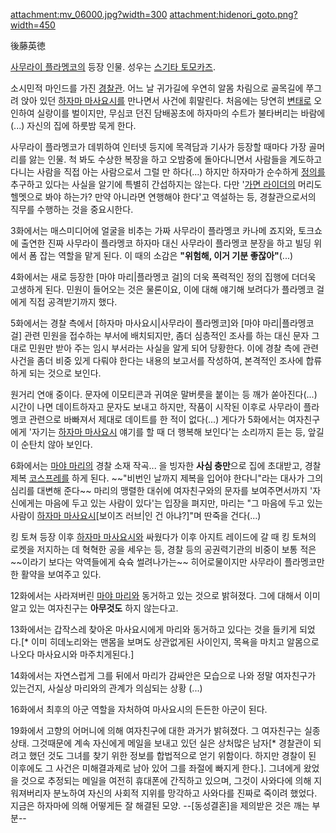 attachment:mv_06000.jpg?width=300 attachment:hidenori_goto.png?width=450

後藤英徳

[[사무라이 플라멩코]]의 등장 인물. 성우는 [[스기타 토모카즈]].

소시민적 마인드를 가진 [[경찰]]관. 어느 날 귀가길에 우연히 알몸 차림으로 골목길에 쭈그려 앉아 있던 [[하자마 마사요시]]를 만나면서 사건에 휘말린다. 처음에는 당연히 [[변태]]로 오인하여 실랑이를 벌이지만, 무심코 던진 담배꽁초에 하자마의 수트가 불타버리는 바람에(...) 자신의 집에 하룻밤 묵게 한다.

사무라이 플라멩코가 데뷔하여 인터넷 등지에 목격담과 기사가 등장할 때마다 가장 골머리를 앓는 인물. 척 봐도 수상한 복장을 하고 오밤중에 돌아다니면서 사람들을 계도하고 다니는 사람을 직접 아는 사람으로서 그럴 만 하다(...) 하지만 하자마가 순수하게 [[정의]]를 추구하고 있다는 사실을 알기에 특별히 간섭하지는 않는다. 다만 '[[가면 라이더]]의 머리도 헬멧으로 봐야 하는가? 만약 아니라면 연행해야 한다'고 역설하는 등, 경찰관으로서의 직무를 수행하는 것을 중요시한다.

3화에서는 매스미디어에 얼굴을 비추는 가짜 사무라이 플라멩코 카나메 죠지와, 토크쇼에 출연한 진짜 사무라이 플라멩코 하자마 대신 사무라이 플라멩코 분장을 하고 빌딩 위에서 폼 잡는 역할을 맡게 된다. 이 때의 소감은 '''"위험해, 이거 기분 좋잖아"'''(...)

4화에서는 새로 등장한 [마야 마리|플라멩코 걸]의 더욱 폭력적인 정의 집행에 더더욱 고생하게 된다. 민원이 들어오는 것은 물론이요, 이에 대해 얘기해 보려다가 플라멩코 걸에게 직접 공격받기까지 했다.

5화에서는 경찰 측에서 [하자마 마사요시|사무라이 플라멩코]와 [마야 마리|플라멩코 걸] 관련 민원을 접수하는 부서에 배치되지만, 좀더 심층적인 조사를 하는 대신 문자 그대로 민원만 받아 주는 임시 부서라는 사실을 알게 되어 당황한다. 이에 경찰 측에 관련 사건을 좀더 비중 있게 다뤄야 한다는 내용의 보고서를 작성하여, 본격적인 조사에 합류하게 되는 것으로 보인다.

원거리 연애 중이다. 문자에 이모티콘과 귀여운 말버릇을 붙이는 등 깨가 쏟아진다(...) 시간이 나면 데이트하자고 문자도 보내고 하지만, 작품이 시작된 이후로 사무라이 플라멩코 관련으로 바빠져서 제대로 데이트를 한 적이 없다(...) 게다가 5화에서는 여자친구에게 '자기는 [[하자마 마사요시]] 얘기를 할 때 더 행복해 보인다'는 소리까지 듣는 등, 앞길이 순탄치 않아 보인다.

6화에서는 [[마야 마리]]의 경찰 소재 작곡... 을 빙자한 '''사심 충만'''으로 집에 초대받고, 경찰 제복 [[코스프레]]를 하게 된다. ~~"비번인 날까지 제복을 입어야 한다니"라는 대사가 그의 심리를 대변해 준다~~ 마리의 맹렬한 대쉬에 여자친구와의 문자를 보여주면서까지 '자신에게는 마음에 두고 있는 사람이 있다'는 입장을 펴지만, 마리는 "그 마음에 두고 있는 사람이 [[하자마 마사요시]][보이즈 러브|인 건 아냐?]"며 딴죽을 건다(...)

킹 토쳐 등장 이후 [[하자마 마사요시]]와 싸웠다가 이후 아지트 레이드에 갈 때 킹 토쳐의 로켓을 저지하는 데 혁혁한 공을 세우는 등, 경찰 등의 공권력기관의 비중이 보통 적은~~이라기 보다는 악역들에게 슉슉 썰려나가는~~ 히어로물이지만 사무라이 플라멩코만한 활약을 보여주고 있다.

12화에서는 사라져버린 [[마야 마리]]와 동거하고 있는 것으로 밝혀졌다. 그에 대해서 이미 알고 있는 여자친구는 '''아무것도''' 하지 않는다고.

13화에서는 갑작스레 찾아온 마사요시에게 마리와 동거하고 있다는 것을 들키게 되었다.[* 이미 히데노리와는 맨몸을 보며도 상관없게된 사이인지, 목욕을 마치고 알몸으로 나오다 마사요시와 마주치게된다.] 

14화에서는 자연스럽게 그를 뒤에서 마리가 감싸안은 모습으로 나와 정말 여자친구가 있는건지, 사실상 마리와의 관계가 의심되는 상황 (...)

16화에서 최후의 아군 역할을 자처하여 마사요시의 든든한 아군이 된다.

19화에서 고향의 어머니에 의해 여자친구에 대한 과거가 밝혀졌다. 그 여자친구는 실종상태. 그것때문에 계속 자신에게 메일을 보내고 있던 실은 상처많은 남자[* 경찰관이 되려고 했던 것도 그녀를 찾기 위한 정보를 합법적으로 얻기 위함이다. 하지만 경찰이 된 이후에도 그 사건은 미해결과제로 남아 있어 그를 좌절에 빠지게 한다.]. 그녀에게 왔었을 것으로 추정되는 메일을 여전히 휴대폰에 간직하고 있으며, 그것이 사와다에 의해 지워져버리자 분노하여 자신의 사회적 지위를 망각하고 사와다를 진짜로 죽이려 했었다. 지금은 하자마에 의해 어떻게든 잘 해결된 모양. --[동성결혼]을 제의받은 것은 깨는 부분--
